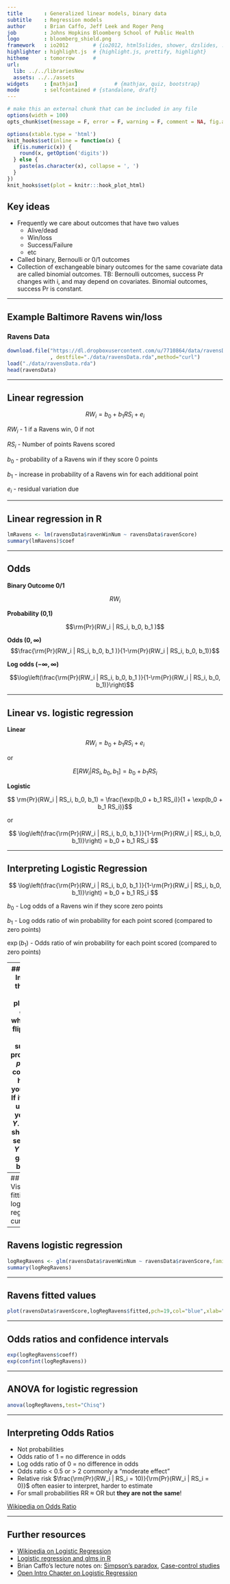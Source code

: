 ---
title       : Generalized linear models, binary data
subtitle    : Regression models
author      : Brian Caffo, Jeff Leek and Roger Peng
job         : Johns Hopkins Bloomberg School of Public Health
logo        : bloomberg_shield.png
framework   : io2012        # {io2012, html5slides, shower, dzslides, ...}
highlighter : highlight.js  # {highlight.js, prettify, highlight}
hitheme     : tomorrow      # 
url:
  lib: ../../librariesNew
  assets: ../../assets
widgets     : [mathjax]            # {mathjax, quiz, bootstrap}
mode        : selfcontained # {standalone, draft}
---
```{r setup, cache = F, echo = F, message = F, warning = F, tidy = F}
# make this an external chunk that can be included in any file
options(width = 100)
opts_chunk$set(message = F, error = F, warning = F, comment = NA, fig.align = 'center', dpi = 100, tidy = F, cache.path = '.cache/', fig.path = 'fig/')

options(xtable.type = 'html')
knit_hooks$set(inline = function(x) {
  if(is.numeric(x)) {
    round(x, getOption('digits'))
  } else {
    paste(as.character(x), collapse = ', ')
  }
})
knit_hooks$set(plot = knitr:::hook_plot_html)
```

## Key ideas

* Frequently we care about outcomes that have two values
  * Alive/dead
  * Win/loss
  * Success/Failure
  * etc
* Called binary, Bernoulli or 0/1 outcomes 
* Collection of exchangeable binary outcomes for the same covariate data are called binomial outcomes.
TB: Bernoulli outcomes, success Pr changes with i, and may depend on covariates.
Binomial outcomes, success Pr is constant.

---

## Example Baltimore Ravens win/loss
### Ravens Data

```{r loadRavens,cache=TRUE}
download.file("https://dl.dropboxusercontent.com/u/7710864/data/ravensData.rda"
              , destfile="./data/ravensData.rda",method="curl")
load("./data/ravensData.rda")
head(ravensData)
```

---

## Linear regression

$$ RW_i = b_0 + b_1 RS_i + e_i $$

$RW_i$ - 1 if a Ravens win, 0 if not

$RS_i$ - Number of points Ravens scored

$b_0$ - probability of a Ravens win if they score 0 points

$b_1$ - increase in probability of a Ravens win for each additional point

$e_i$ - residual variation due 

---

## Linear regression in R

```{r linearReg, dependson = "loadRavens", cache=TRUE}
lmRavens <- lm(ravensData$ravenWinNum ~ ravensData$ravenScore)
summary(lmRavens)$coef
```
---

## Odds

__Binary Outcome 0/1__

$$RW_i$$  

__Probability (0,1)__

$$\rm{Pr}(RW_i | RS_i, b_0, b_1 )$$


__Odds $(0,\infty)$__
$$\frac{\rm{Pr}(RW_i | RS_i, b_0, b_1 )}{1-\rm{Pr}(RW_i | RS_i, b_0, b_1)}$$ 

__Log odds $(-\infty,\infty)$__

$$\log\left(\frac{\rm{Pr}(RW_i | RS_i, b_0, b_1 )}{1-\rm{Pr}(RW_i | RS_i, b_0, b_1)}\right)$$ 


---

## Linear vs. logistic regression

__Linear__

$$ RW_i = b_0 + b_1 RS_i + e_i $$

or

$$ E[RW_i | RS_i, b_0, b_1] = b_0 + b_1 RS_i$$

__Logistic__

$$ \rm{Pr}(RW_i | RS_i, b_0, b_1) = \frac{\exp(b_0 + b_1 RS_i)}{1 + \exp(b_0 + b_1 RS_i)}$$

or

$$ \log\left(\frac{\rm{Pr}(RW_i | RS_i, b_0, b_1 )}{1-\rm{Pr}(RW_i | RS_i, b_0, b_1)}\right) = b_0 + b_1 RS_i $$

---

## Interpreting Logistic Regression

$$ \log\left(\frac{\rm{Pr}(RW_i | RS_i, b_0, b_1 )}{1-\rm{Pr}(RW_i | RS_i, b_0, b_1)}\right) = b_0 + b_1 RS_i $$


$b_0$ - Log odds of a Ravens win if they score zero points

$b_1$ - Log odds ratio of win probability for each point scored (compared to zero points)

$\exp(b_1)$ - Odds ratio of win probability for each point scored (compared to zero points)

---
## Odds
- Imagine that you are playing a game where you flip a coin with success probability $p$.
- If it comes up heads, you win $X$. If it comes up tails, you lose $Y$.
- What should we set $X$ and $Y$ for the game to be fair?

    $$E[earnings]= X p - Y (1 - p) = 0$$
- Implies
    $$\frac{Y}{X} = \frac{p}{1 - p}$$    
- The odds can be said as "How much should you be willing to pay for a $p$ probability of winning a dollar?"
    - (If $p > 0.5$ you have to pay more if you lose than you get if you win.)
    - (If $p < 0.5$ you have to pay less if you lose than you get if you win.)

---
## Visualizing fitting logistic regression curves
```
x <- seq(-10, 10, length = 1000)
manipulate(
    plot(x, exp(beta0 + beta1 * x) / (1 + exp(beta0 + beta1 * x)), 
         type = "l", lwd = 3, frame = FALSE),
    beta1 = slider(-2, 2, step = .1, initial = 2),
    beta0 = slider(-2, 2, step = .1, initial = 0)
    )
```

---

## Ravens logistic regression

```{r logReg, dependson = "loadRavens"}
logRegRavens <- glm(ravensData$ravenWinNum ~ ravensData$ravenScore,family="binomial")
summary(logRegRavens)
```


---

## Ravens fitted values

```{r dependson = "logReg",fig.height=4,fig.width=4}
plot(ravensData$ravenScore,logRegRavens$fitted,pch=19,col="blue",xlab="Score",ylab="Prob Ravens Win")
```


---

## Odds ratios and confidence intervals

```{r dependson = "logReg",fig.height=4,fig.width=4}
exp(logRegRavens$coeff)
exp(confint(logRegRavens))
```


---

## ANOVA for logistic regression

```{r dependson = "logReg",fig.height=4,fig.width=4}
anova(logRegRavens,test="Chisq")
```



---

## Interpreting Odds Ratios

* Not probabilities 
* Odds ratio of 1 = no difference in odds
* Log odds ratio of 0 = no difference in odds
* Odds ratio < 0.5 or > 2 commonly a "moderate effect"
* Relative risk $\frac{\rm{Pr}(RW_i | RS_i = 10)}{\rm{Pr}(RW_i | RS_i = 0)}$ often easier to interpret, harder to estimate
* For small probabilities RR $\approx$ OR but __they are not the same__!

[Wikipedia on Odds Ratio](http://en.wikipedia.org/wiki/Odds_ratio)


---

## Further resources

* [Wikipedia on Logistic Regression](http://en.wikipedia.org/wiki/Logistic_regression)
* [Logistic regression and glms in R](http://data.princeton.edu/R/glms.html)
* Brian Caffo's lecture notes on: [Simpson's paradox](http://ocw.jhsph.edu/courses/MethodsInBiostatisticsII/PDFs/lecture23.pdf), [Case-control studies](http://ocw.jhsph.edu/courses/MethodsInBiostatisticsII/PDFs/lecture24.pdf)
* [Open Intro Chapter on Logistic Regression](http://www.openintro.org/stat/down/oiStat2_08.pdf)




